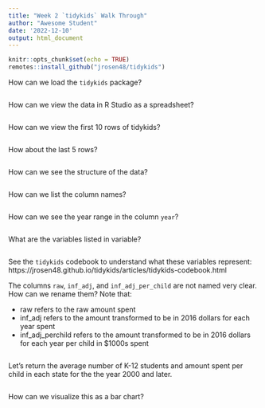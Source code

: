 ```yaml
---
title: "Week 2 `tidykids` Walk Through"
author: "Awesome Student"
date: '2022-12-10'
output: html_document
---
```


```r
knitr::opts_chunk$set(echo = TRUE)
remotes::install_github("jrosen48/tidykids")
```


How can we load the `tidykids` package?

```r

```



How can we view the data in R Studio as a spreadsheet?

```r

```


How can we view the first 10 rows of tidykids?

```r

```

How about the last 5 rows?

```r

```


How can we see the structure of the data?

```r

```

How can we list the column names?

```r

```

How can we see the year range in the column `year`?

```r

```

What are the variables listed in variable?

```r

```

See the `tidykids` codebook to understand what these variables represent:
https://jrosen48.github.io/tidykids/articles/tidykids-codebook.html

The columns `raw`, `inf_adj`, and `inf_adj_per_child` are not named very clear. How can we rename them? Note that:

- raw refers to the raw amount spent
- inf_adj refers to the amount transformed to be in 2016 dollars for each year spent
- inf_adj_perchild refers to the amount transformed to be in 2016 dollars for each year per child in $1000s spent

```r

```


Let's return the average number of K-12 students and amount spent per child in each state for the the year 2000 and later.

```r

  
```


How can we visualize this as a bar chart?

<!-- Colors from https://bookdown.org/hneth/ds4psy/D-3-apx-colors-basics.html -->

```r

```

